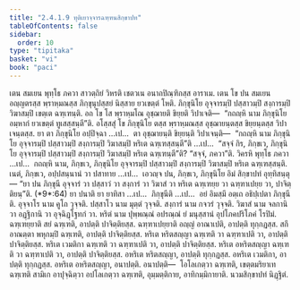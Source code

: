 ```yaml
---
title: "2.4.1.9 ทุติเยาจฺจารฉฑฺฑนสิกฺขาปท"
tableOfContents: false
sidebar:
  order: 10
type: "tipitaka"
basket: "vi"
book: "paci"
---
```



<DynamicBreadcrumb />

<Division number="828" book="paci">

<Paragraph number="2649" book="paci">
เตน สมเยน พุทฺโธ ภควา สาวตฺถิยํ วิหรติ เชตวเน อนาถปิณฺฑิกสฺส อาราเม. เตน โข ปน สมเยน อญฺญตรสฺส พฺราหฺมณสฺส ภิกฺขุนุปสฺสยํ นิสฺสาย ยวเขตฺตํ โหติ. ภิกฺขุนิโย อุจฺจารมฺปิ ปสฺสาวมฺปิ สงฺการมฺปิ วิฆาสมฺปิ เขตฺเต ฉฑฺเฑนฺติ. อถ โข โส พฺราหฺมโณ อุชฺฌายติ ขิยฺยติ วิปาเจติ—  “กถญฺหิ นาม ภิกฺขุนิโย อมฺหากํ ยวเขตฺตํ ทูเสสฺสนฺตี”ติ.
</Paragraph>

<Paragraph number="2650" book="paci">
อโสฺสสุํ โข ภิกฺขุนิโย ตสฺส พฺราหฺมณสฺส อุชฺฌายนฺตสฺส ขิยฺยนฺตสฺส วิปาเจนฺตสฺส. ยา ตา ภิกฺขุนิโย อปฺปิจฺฉา …เป…  ตา อุชฺฌายนฺติ ขิยฺยนฺติ วิปาเจนฺติ—  “กถญฺหิ นาม ภิกฺขุนิโย อุจฺจารมฺปิ ปสฺสาวมฺปิ สงฺการมฺปิ วิฆาสมฺปิ หริเต ฉฑฺเฑสฺสนฺตี”ติ …เป…  “สจฺจํ กิร, ภิกฺขเว, ภิกฺขุนิโย อุจฺจารมฺปิ ปสฺสาวมฺปิ สงฺการมฺปิ วิฆาสมฺปิ หริเต ฉฑฺเฑนฺตี”ติ? “สจฺจํ, ภควา”ติ. วิครหิ พุทฺโธ ภควา …เป…  กถญฺหิ นาม, ภิกฺขเว, ภิกฺขุนิโย อุจฺจารมฺปิ ปสฺสาวมฺปิ สงฺการมฺปิ วิฆาสมฺปิ หริเต ฉฑฺเฑสฺสนฺติ. เนตํ, ภิกฺขเว, อปฺปสนฺนานํ วา ปสาทาย …เป…  เอวญฺจ ปน, ภิกฺขเว, ภิกฺขุนิโย อิมํ สิกฺขาปทํ อุทฺทิสนฺตุ—
</Paragraph>

</Division>
<Division number="829" book="paci">

<Paragraph number="2651" book="paci">
<Emphasis>“ยา ปน ภิกฺขุนี อุจฺจารํ วา ปสฺสาวํ วา สงฺการํ วา วิฆาสํ วา หริเต ฉฑฺเฑยฺย วา ฉฑฺฑาเปยฺย วา, ปาจิตฺติยนฺ”</Emphasis>ติ. (*9*:<Emphasis>64</Emphasis>)
</Paragraph>

</Division>
<Division number="830" book="paci">

<Paragraph number="2652" book="paci">
<Emphasis>ยา ปนา</Emphasis>ติ ยา ยาทิสา …เป…  <Emphasis>ภิกฺขุนี</Emphasis>ติ …เป…  อยํ อิมสฺมึ อตฺเถ อธิปฺเปตา ภิกฺขุนีติ.
</Paragraph>

<Paragraph number="2653" book="paci">
<Emphasis>อุจฺจาโร</Emphasis> นาม คูโถ วุจฺจติ. <Emphasis>ปสฺสาโว</Emphasis> นาม มุตฺตํ วุจฺจติ.
</Paragraph>

<Paragraph number="2654" book="paci">
<Emphasis>สงฺการํ</Emphasis> นาม กจวรํ วุจฺจติ.
</Paragraph>

<Paragraph number="2655" book="paci">
<Emphasis>วิฆาสํ</Emphasis> นาม จลกานิ วา อฏฺฐิกานิ วา อุจฺฉิฏฺโฐทกํ วา.
</Paragraph>

<Paragraph number="2656" book="paci">
<Emphasis>หริตํ</Emphasis> นาม ปุพฺพณฺณํ อปรณฺณํ ยํ มนุสฺสานํ อุปโภคปริโภคํ โรปิมํ.
</Paragraph>

<Paragraph number="2657" book="paci">
<Emphasis>ฉฑฺเฑยฺยา</Emphasis>ติ สยํ ฉฑฺเฑติ, อาปตฺติ ปาจิตฺติยสฺส.
</Paragraph>

<Paragraph number="2658" book="paci">
<Emphasis>ฉฑฺฑาเปยฺยา</Emphasis>ติ อญฺญํ อาณาเปติ, อาปตฺติ ทุกฺกฏสฺส. สกึ อาณตฺตา พหุกมฺปิ ฉฑฺเฑติ, อาปตฺติ ปาจิตฺติยสฺส.
</Paragraph>

</Division>
<Division number="831" book="paci">

<Paragraph number="2659" book="paci">
หริเต หริตสญฺญา ฉฑฺเฑติ วา ฉฑฺฑาเปติ วา, อาปตฺติ ปาจิตฺติยสฺส. หริเต เวมติกา ฉฑฺเฑติ วา ฉฑฺฑาเปติ วา, อาปตฺติ ปาจิตฺติยสฺส. หริเต อหริตสญฺญา ฉฑฺเฑติ วา ฉฑฺฑาเปติ วา, อาปตฺติ ปาจิตฺติยสฺส.
</Paragraph>

<Paragraph number="2660" book="paci">
อหริเต หริตสญฺญา, อาปตฺติ ทุกฺกฏสฺส. อหริเต เวมติกา, อาปตฺติ ทุกฺกฏสฺส. อหริเต อหริตสญฺญา, อนาปตฺติ.
</Paragraph>

</Division>
<Division number="832" book="paci">

<Paragraph number="2661" book="paci">
อนาปตฺติ—  โอโลเกตฺวา ฉฑฺเฑติ, เขตฺตมริยาเท ฉฑฺเฑติ สามิเก อาปุจฺฉิตฺวา อปโลเกตฺวา ฉฑฺเฑติ, อุมฺมตฺติกาย, อาทิกมฺมิกายาติ.

</Paragraph>
</Division>

<Paragraph number="2662" type="center" book="paci">
นวมสิกฺขาปทํ นิฏฺฐิตํ.
</Paragraph>